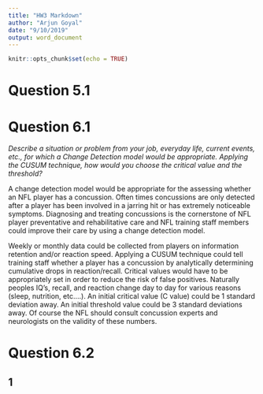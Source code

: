 ```yaml
---
title: "HW3 Markdown"
author: "Arjun Goyal"
date: "9/10/2019"
output: word_document
---
```


```r
knitr::opts_chunk$set(echo = TRUE)
```
# Question 5.1


# Question 6.1
*Describe a situation or problem from your job, everyday life, current events, etc., for which a Change Detection model would be appropriate. Applying the CUSUM technique, how would you choose the critical value and the threshold?*

A change detection model would be appropriate for the assessing whether an NFL player has a concussion. Often times concussions are only detected after a player has been involved in a jarring hit or has extremely noticeable symptoms. Diagnosing and treating concussions is the cornerstone of NFL player preventative and rehabilitative care and NFL training staff members could improve their care by using a change detection model.  

Weekly or monthly data could be collected from players on information retention and/or reaction speed. Applying a CUSUM technique could tell training staff whether a player has a concussion by analytically determining cumulative drops in reaction/recall. Critical values would have to be appropriately set in order to reduce the risk of false positives. Naturally peoples IQ’s, recall, and reaction change day to day for various reasons (sleep, nutrition, etc….). An initial critical value (C value) could be 1 standard deviation away. An initial threshold value could be 3 standard deviations away. Of course the NFL should consult concussion experts and neurologists on the validity of these numbers. 


# Question 6.2

## 1



